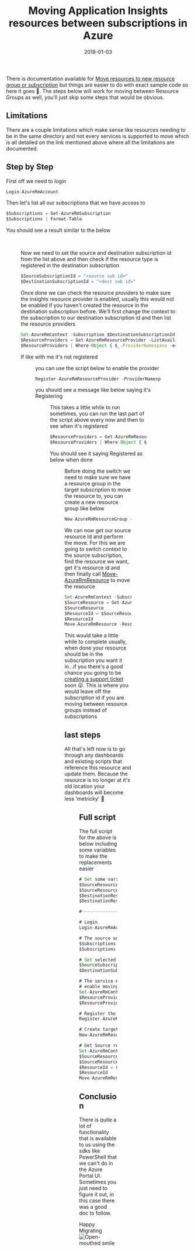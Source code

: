 ﻿---
title: 'Moving Application Insights resources between subscriptions in Azure'
date: 2018-01-03
tags: ['Azure', 'Application Insights', 'PowerShell']
draft: false
summary: 'There is documentation available for Move resources to new resource group or subscription but things are easier to do with exact sample code so here it goes . The steps below will work for moving between Resource Groups as well, you''ll just skip some steps that would be obvious.'
---


There is documentation available for [Move resources to new resource group or subscription](https://go.beeming.net/2DVJcT7) but things are easier to do with exact sample code so here it goes 🙂. The steps below will work for moving between Resource Groups as well, you'll just skip some steps that would be obvious.

## Limitations

There are a couple limitations which make sense like resources needing to be in the same directory and not every services is supported to move which is all detailed on the link mentioned above where all the limitations are documented. 

## Step by Step

First off we need to login


```javascript
Login-AzureRmAccount
```


Then let's list all our subscriptions that we have access to


```javascript
$Subscriptions = Get-AzureRmSubscription
$Subscriptions | Format-Table
```

You should see a result similar to the below

<Figure key="/images/c413a7422cae45f691e859efedf6f447.png" src="/images/c413a7422cae45f691e859efedf6f447.png" alt="PowerShell output showing list of Azure subscriptions" width="0" height="0" caption="Azure Subscriptions List in PowerShell" /> 

Now we need to set the source and destination subscription id from the list above and then check if the resource type is registered in the destination subscription


```javascript
$SourceSubscriptionId = "<source sub id>"
$DestinationSubscriptionId = "<dest sub id>"
```


Once done we can check the resource providers to make sure the insights resource provider is enabled, usually this would not be enabled if you haven't created the resource in the destination subscription before. We'll first change the context to the subscription to our destination subscription id and then list the resource providers


```javascript
Set-AzureRmContext -Subscription $DestinationSubscriptionId
$ResourceProviders = Get-AzureRmResourceProvider -ListAvailable
$ResourceProviders | Where-Object { $_.ProviderNamespace -eq 'microsoft.insights' } | Select-Object ProviderNamespace, RegistrationState
```


If like with me it's not registered 

<Figure key="/images/4168d17c5f96449ea415e871750c51d1.png" src="/images/4168d17c5f96449ea415e871750c51d1.png" alt="PowerShell output showing microsoft.insights provider as NotRegistered" width="0" height="0" caption="microsoft.insights Provider Not Registered" />

you can use the script below to enable the provider


```javascript
Register-AzureRmResourceProvider -ProviderNamespace microsoft.insights
```


you should see a message like below saying it's Registering

<Figure key="/images/02004575965f49ae8654593e9ac1bfc5.png" src="/images/02004575965f49ae8654593e9ac1bfc5.png" alt="PowerShell output showing registration of microsoft.insights provider" width="0" height="0" caption="Registering microsoft.insights Provider" />

This takes a little while to run sometimes, you can run the last part of the script above every now and then to see when it's registered


```javascript
$ResourceProviders = Get-AzureRmResourceProvider -ListAvailable
$ResourceProviders | Where-Object { $_.ProviderNamespace -eq 'microsoft.insights' } | Select-Object ProviderNamespace, RegistrationState
```

You should see it saying Registered as below when done

<Figure key="/images/eddd96cbf0c44ffbac41a6a65acfc6f4.png" src="/images/eddd96cbf0c44ffbac41a6a65acfc6f4.png" alt="PowerShell output showing microsoft.insights provider as Registered" width="0" height="0" caption="microsoft.insights Provider Registered" />

Before doing the switch we need to make sure we have a resource group in the target subscription to move the resource to, you can create a new resource group like below


```javascript
New-AzureRmResourceGroup -Name "BeemingBlog" -Location "West Europe"
```


We can now get our source resource Id and perform the move. For this we are going to switch context to the source subscription, find the resource we want, get it's resource id and then finally call [Move-AzureRmResource](https://go.beeming.net/2DXsdQs) to move the resource


```javascript
Set-AzureRmContext -Subscription $SourceSubscriptionId
$SourceResource = Get-AzureRmResource -ResourceGroupName "BeemingBlog" -ResourceName "beemingblog"
$SourceResource
$ResourceId = $SourceResource | Where-Object { $_.ResourceType -eq "microsoft.insights/components" } | Select-Object -ExpandProperty ResourceId { $_ }
$ResourceId
Move-AzureRmResource -ResourceId $ResourceId -DestinationSubscriptionId $DestinationSubscriptionId -DestinationResourceGroupName "BeemingBlog" -Force
```


This would take a little while to complete usually, when done your resource should be in the subscription you want it in...if you there's a good chance you going to be [creating a support ticket](https://go.beeming.net/2DXEPqM) soon 😜. This is where you would leave off the subscription id if you are moving between resource groups instead of subscriptions

## last steps

All that's left now is to go through any dashboards and existing scripts that reference this resource and update them. Because the resource is no longer at it's old location your dashboards will become less 'metricky' 🙂 

<Figure key="/images/80156a0975194a8bb5a7b88a36071698.png" src="/images/80156a0975194a8bb5a7b88a36071698.png" alt="Azure dashboard showing missing metrics after resource move" width="0" height="0" caption="Azure Dashboard - Missing Metrics" />

## Full script

The full script for the above is below including some variables to make the replacements easier


```javascript
# Set some variables that are going to be used later
$SourceResourceGroupName = "BeemingBlog"
$SourceResourceName = "beemingblog"
$DestinationResourceGroupName = "BeemingBlog"
$DestinationResourceGroupLocation = "West Europe"

#------------------------

# Login
Login-AzureRmAccount

# The source and destination subscriptions must exist within the same Azure Active Directory tenant
$Subscriptions = Get-AzureRmSubscription
$Subscriptions | Format-Table

# Set selected source and destination subscription ids
$SourceSubscriptionId = "b69cbba1-9087-4d8a-8e9f-861651ed3362"
$DestinationSubscriptionId = "3259386d-3d64-40f1-bad4-1a65f8daea4d"

# The service must enable the ability to move resources. This article lists which services 
# enable moving resources and which services do not enable moving resources.
Set-AzureRmContext -Subscription $DestinationSubscriptionId
$ResourceProviders = Get-AzureRmResourceProvider -ListAvailable
$ResourceProviders | Where-Object { $_.ProviderNamespace -eq 'microsoft.insights' } | Select-Object ProviderNamespace, RegistrationState

# Register the provider
Register-AzureRmResourceProvider -ProviderNamespace microsoft.insights

# Create target resource group
New-AzureRmResourceGroup -Name $DestinationResourceGroupName -Location $DestinationResourceGroupLocation

# Get Source resource
Set-AzureRmContext -Subscription $SourceSubscriptionId
$SourceResource = Get-AzureRmResource -ResourceGroupName $SourceResourceGroupName -ResourceName $SourceResourceName
$SourceResource
$ResourceId = $SourceResource | Where-Object { $_.ResourceType -eq "microsoft.insights/components" } | Select-Object -ExpandProperty ResourceId { $_ }
$ResourceId
Move-AzureRmResource -ResourceId $ResourceId -DestinationSubscriptionId $DestinationSubscriptionId -DestinationResourceGroupName $DestinationResourceGroupName -Force
```


## Conclusion

There is quite a lot of functionality that is available to us using the sdks like PowerShell that we can't do in the Azure Portal UI. Sometimes you just need to figure it out, in this case there was a good doc to follow.

Happy Migrating ![Open-mouthed smile](https://gordonbeeming.com/images/emoticons/open-mouthed-smile.svg)

